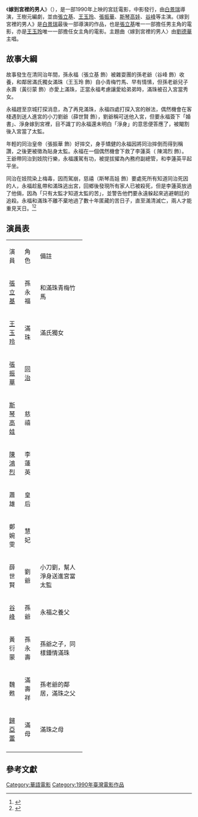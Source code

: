 {{Infobox Film
| name      = 嫁到宮裡的男人
| original_name = ''{{lang|en|Forbidden Imperial Tales}}''
| image     = 
| caption    = 
| director    = 
| producer    = 
| producer_2   = 
| writer     = 王樹元
| narrator  = 
| starring  =[[張立基|張立基]]  <br> [[王玉玲|王玉玲]] <br>  [[張振華|張振華]] <br> [[斯琴高娃|斯琴高娃]] <br>  [[谷峰|谷峰]] 
| music     = 蘇聰
| cinematography = 
| editing    = 
| distributor  = 中影
| released    = {{film date|1990|||臺灣}}
| runtime    = 100分鐘
| country    = {{台灣電影產地}}
| language    = 華語
| budget     = 
| preceded_by  = 
| followed_by  = 
| imdb_id    = tt0307029
}}

《'''嫁到宮裡的男人'''》（{{lang-en|Forbidden Imperial Tales}}），是一部1990年上映的宮廷電影，中影發行，由[[白景瑞|白景瑞]]導演，王樹元編劇，並由[[張立基|張立基]]、[[王玉玲|王玉玲]]、[[張振華|張振華]]、[[斯琴高娃|斯琴高娃]]、[[谷峰|谷峰]]等主演。《嫁到宮裡的男人》是[[白景瑞|白景瑞]]最後一部導演的作品，也是[[張立基|張立基]]唯一一部擔任男主角的電影，亦是[[王玉玲|王玉玲]]唯一一部擔任女主角的電影。主題曲〈嫁到宮裡的男人〉由[[劉德華|劉德華]]主唱。

==故事大綱==
故事發生在清同治年間，孫永福（張立基 飾）被雜耍團的孫老爺（谷峰 飾）收養，和鄰居滿氏獨女滿珠（王玉玲 飾）自小青梅竹馬、早有情愫，但孫老爺兒子永壽（黃衍蒙 飾）亦愛上滿珠，正當永福考慮讓愛給弟弟時，滿珠被召入宮當秀女。

永福趕至京城打探消息，為了再見滿珠，永福四處打探入宮的辦法，偶然機會在客棧遇到送人進宮的小刀劉爺（薛世賢 飾），劉爺稱可送他入宮，但要永福簽下「婚書」、淨身嫁到宮裡，目不識丁的永福還未明白「淨身」的意思便答應了，被閹割後入宮當了太監。

年輕的同治皇帝（張振華 飾）好摔交，身手矯健的永福因將同治摔倒而得到稱讚，之後更被徵為貼身太監。永福在一個偶然機會下救了李蓮英（ 陳鴻烈 飾）。王爺帶同治到妓院行樂，永福護駕有功，被提拔擢為內務府副總管，和李蓮英平起平坐。

同治在妓院染上梅毒，因而駕崩，慈禧（斯琴高娃 飾）要處死所有知道同治死因的人，永福趁亂帶和滿珠逃出宮，回鄉後發現所有家人已被殺死，但是李蓮英放過了他倆，因為「只有太監才知道太監的苦」，並警告他們要永遠躲起來逃避朝廷的追殺。永福和滿珠不離不棄地過了數十年匿藏的苦日子，直至滿清滅亡，兩人才能重見天日。<ref>{{cite web |title=[電影] 嫁到宮裡的男人 |date=2008-12-13 |url=http://suling213.blogspot.com/2008/12/blog-post_13.html |access-date=2021-03-21 |archive-date=2019-08-09 |archive-url=https://web.archive.org/web/20190809104036/http://suling213.blogspot.com/2008/12/blog-post_13.html |dead-url=no }}</ref><ref>{{cite web |title=嫁到宫里的男人（剧情海报） |date=2012-10-16 |url=http://blog.sina.com.cn/s/blog_4a8b547a0102e3ja.html }}</ref>

==演員表==
{|class="wikitable" width="68%" style="text-align:center"
|- style="background:cornflowerblue;font-weight:bold;color:white"
|width=10%|演員
|width=10%|角色
|width=40%|備註
|- 
|[[張立基|張立基]] || 孫永福 ||align=left|和滿珠青梅竹馬
|-
|[[王玉玲|王玉玲]] || 滿珠 ||align=left|滿氏獨女
|-
|[[張振華|張振華]] || [[同治|同治]] ||align=left|
|-
|[[斯琴高娃|斯琴高娃]]|| 慈禧 ||align=left|
|-
|[[陳鴻烈|陳鴻烈]] || 李蓮英 ||align=left|
|-
| 蕭雄 || 皇后 ||align=left|
|-
| 鄭婉雯 || 慧妃 ||align=left|
|-
| 薛世賢 || 劉爺 ||align=left|小刀劉，幫人淨身送進宮當太監
|-
| [[谷峰|谷峰]] || 孫爺 ||align=left|永福之養父
|- 
| 黃衍蒙 || 孫永壽 ||align=left|孫爺之子，同樣鍾情滿珠
|-
| 魏甦 || 滿壽祥 ||align=left|孫老爺的鄰居，滿珠之父
|-
| [[歸亞蕾|歸亞蕾]] || 滿母 ||align=left|滿珠之母
|-
|}

==參考文獻==
{{Reflist}}

[[Category:華語電影|Category:華語電影]]
[[Category:1990年臺灣電影作品|Category:1990年臺灣電影作品]]